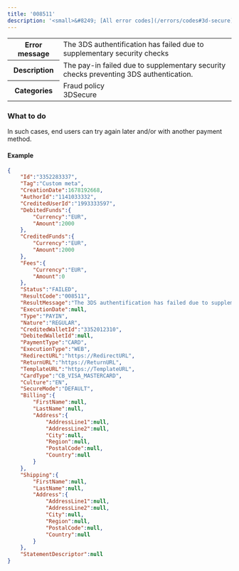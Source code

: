 ---
title: '008511'  
description: '<small>&#8249; [All error codes](/errors/codes#3d-secure)</small>'
---
  
<table>
    <tbody>
        <tr>
            <th class="header"><strong>Error message</strong></th>
            <td class="table-content">The 3DS authentification has failed due to supplementary security checks</td>
        </tr>
        <tr>
            <th class="header"><strong>Description</strong></th>
            <td class="table-content">The pay-in failed due to supplementary security checks preventing 3DS authentication.</td>
        </tr>
        <tr>
            <th class="header"><strong>Categories</strong></th>
            <td class="table-content">  
<div class="label">Fraud policy</div>  
<div class="label">3DSecure</div>
</td>
        </tr>
    </tbody>
</table>  

### What to do  

In such cases, end users can try again later and/or with another payment method.  

#### Example  
```json API Response
{
    "Id":"3352283337",
    "Tag":"Custom meta",
    "CreationDate":1678192668,
    "AuthorId":"1141033332",
    "CreditedUserId":"1993333597",
    "DebitedFunds":{
        "Currency":"EUR",
        "Amount":2000
    },
    "CreditedFunds":{
        "Currency":"EUR",
        "Amount":2000
    },
    "Fees":{
        "Currency":"EUR",
        "Amount":0
    },
    "Status":"FAILED",
    "ResultCode":"008511",
    "ResultMessage":"The 3DS authentification has failed due to supplementary security checks",
    "ExecutionDate":null,
    "Type":"PAYIN",
    "Nature":"REGULAR",
    "CreditedWalletId":"3352012310",
    "DebitedWalletId":null,
    "PaymentType":"CARD",
    "ExecutionType":"WEB",
    "RedirectURL":"https://RedirectURL",
    "ReturnURL":"https://ReturnURL",
    "TemplateURL":"https://TemplateURL",
    "CardType":"CB_VISA_MASTERCARD",
    "Culture":"EN",
    "SecureMode":"DEFAULT",
    "Billing":{
        "FirstName":null,
        "LastName":null,
        "Address":{
            "AddressLine1":null,
            "AddressLine2":null,
            "City":null,
            "Region":null,
            "PostalCode":null,
            "Country":null
        }
    },
    "Shipping":{
        "FirstName":null,
        "LastName":null,
        "Address":{
            "AddressLine1":null,
            "AddressLine2":null,
            "City":null,
            "Region":null,
            "PostalCode":null,
            "Country":null
        }
    },
    "StatementDescriptor":null
}
```